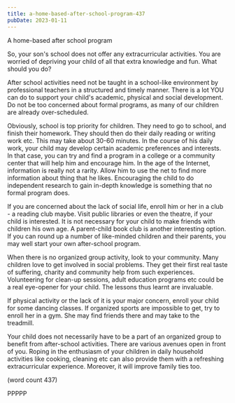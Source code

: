 ```yaml
---
title: a-home-based-after-school-program-437
pubDate: 2023-01-11
---
```


A home-based after school program

So, your son's school does not offer any extracurricular activities. You 
are worried of depriving your child of all that extra knowledge and fun. 
What should you do?

After school activities need not be taught in a school-like environment by 
professional teachers in a structured and timely manner. There is a lot 
YOU can do to support your child's academic, physical and social 
development. Do not be too concerned about formal programs, as many of our 
children are already over-scheduled. 

Obviously, school is top priority for children. They need to go to school, 
and finish their homework. They should then do their daily reading or 
writing work etc. This may take about 30-60 minutes. In the course of his 
daily work, your child may develop certain academic preferences and 
interests. In that case, you can try and find a program in a college or a 
community center that will help him and encourage him. In the age of the 
Internet, information is really not a rarity. Allow him to use the net to 
find more information about thing that he likes. Encouraging the child to 
do independent research to gain in-depth knowledge is something that no 
formal program does. 

If you are concerned about the lack of social life, enroll him or her in a 
club - a reading club maybe. Visit public libraries or even the theatre, 
if your child is interested. It is not necessary for your child to make 
friends with children his own age. A parent-child book club is another 
interesting option. If you can round up a number of like-minded children 
and their parents, you may well start your own after-school program. 

When there is no organized group activity, look to your community. Many 
children love to get involved in social problems. They get their first 
real taste of suffering, charity and community help from such experiences. 
Volunteering for clean-up sessions, adult education programs etc could be 
a real eye-opener for your child. The lessons thus learnt are invaluable.

If physical activity or the lack of it is your major concern, enroll your 
child for some dancing classes. If organized sports are impossible to get, 
try to enroll her in a gym. She may find friends there and may take to the 
treadmill. 

Your child does not necessarily have to be a part of an organized group to 
benefit from after-school activities. There are various avenues open in 
front of you. Roping in the enthusiasm of your children in daily household 
activities like cooking, cleaning etc can also provide them with a 
refreshing extracurricular experience. Moreover, it will improve family 
ties too. 

(word count 437)

PPPPP